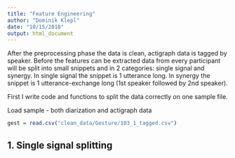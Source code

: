 ```yaml
---
title: "Feature Engineering"
author: "Dominik Klepl"
date: "10/15/2018"
output: html_document
---
```


After the preprocessing phase the data is clean, actigraph data is tagged by speaker. Before the features can be extracted data from every participant will be split into small snippets and in 2 categories: single signal and synergy.
In single signal the snippet is 1 utterance long.
In synergy the snippet is 1 utterance-exchange long (1st speaker followed by 2nd speaker).

First I write code and functions to split the data correctly on one sample file.

Load sample - both diarization and actigraph data
```r
gest = read.csv("clean_data/Gesture/103_1_tagged.csv")
```


## 1. Single signal splitting